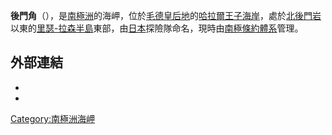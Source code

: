 {{coord|69|9|S|35|26|E|source:GNIS|display=title}}

'''後門角'''（{{lang-en|Karamete Point}}），是[[南極洲|南極洲]]的海岬，位於[[毛德皇后地|毛德皇后地]]的[[哈拉爾王子海岸|哈拉爾王子海岸]]，處於[[北後門岩|北後門岩]]以東的[[里瑟-拉森半島|里瑟-拉森半島]]東部，由[[日本|日本]]探險隊命名，現時由[[南極條約體系|南極條約體系]]管理。

==外部連結==
*{{cite gnis | type = antarid | id = 7759| name = Karamete Point| accessdate = 2013-04-13}}
*{{usgs-gazetteer|id=7759}}

{{Antarctica-geo-stub}}
[[Category:南極洲海岬|Category:南極洲海岬]]